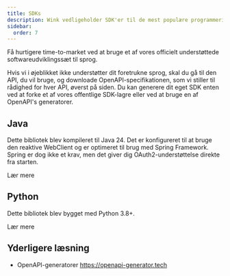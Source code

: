```yaml
---
title: SDKs
description: Wink vedligeholder SDK'er til de mest populære programmeringssprog.
sidebar:
  order: 7
---
```


Få hurtigere time-to-market ved at bruge et af vores officielt understøttede softwareudviklingssæt til sprog.

Hvis vi i øjeblikket ikke understøtter dit foretrukne sprog, skal du gå til den API, du vil bruge, og downloade OpenAPI-specifikationen, som vi stiller til rådighed for hver API, øverst på siden. Du kan generere dit eget SDK enten ved at forke et af vores offentlige SDK-lagre eller ved at bruge en af ​​OpenAPI's generatorer.

## Java

Dette bibliotek blev kompileret til Java 24. Det er konfigureret til at bruge den reaktive WebClient og er optimeret til brug med Spring Framework. Spring er dog ikke et krav, men det giver dig OAuth2-understøttelse direkte fra starten.

<LinkButton href="https://github.com/wink-travel/wink-sdk-java" variant="secondary" icon="external">
  Lær mere
</LinkButton>


## Python

Dette bibliotek blev bygget med Python 3.8+.

<LinkButton href="https://github.com/wink-travel/wink-sdk-python" variant="secondary" icon="external">
  Lær mere
</LinkButton>


## Yderligere læsning

* OpenAPI-generatorer https://openapi-generator.tech

